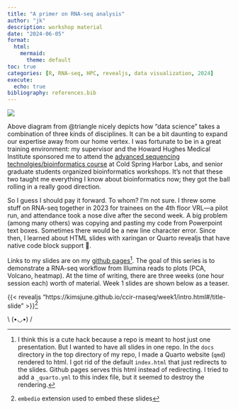 ---
title: "A primer on RNA-seq analysis"
author: "jk"
description: workshop material
date: "2024-06-05"
format: 
  html: 
    mermaid:
      theme: default
toc: true
categories: [R, RNA-seq, HPC, revealjs, data visualization, 2024]
execute:
  echo: true
bibliography: references.bib
---

![](triangle.jpg)

Above diagram from @triangle nicely depicts how "data science" takes a combination of three kinds of disciplines. It can be a bit daunting to expand our expertise away from our home vertex. I was fortunate to be in a great training environment: my supervisor and the Howard Hughes Medical Institute sponsored me to attend the [advanced sequencing technolgies/bioinformatics course](https://meetings.cshl.edu/courses.aspx?course=c-seqtec&year=23) at Cold Spring Harbor Labs, and senior graduate students organized bioinformatics workshops. It's not that these two taught me everything I know about bioinformatics now; they got the ball rolling in a really good direction.

So I guess I should pay it forward. To whom? I'm not sure. I threw some stuff on RNA-seq together in 2023 for trainees on the 4th floor VRL---a pilot run, and attendance took a nose dive after the second week. A big problem (among many others) was copying and pasting my code from Powerpoint text boxes. Sometimes there would be a new line character error. Since then, I learned about HTML slides with xaringan or Quarto revealjs that have native code block support 🥳.

Links to my slides are on my [github pages](https://kimsjune.github.io/ccir-rnaseq)[^1]. The goal of this series is to demonstrate a RNA-seq workflow from Illumina reads to plots (PCA, Volcano, heatmap). At the time of writing, there are three weeks (one hour session each) worth of material. Week 1 slides are shown below as a teaser.

{{< revealjs "https://kimsjune.github.io/ccir-rnaseq/week1/intro.html#/title-slide" >}}[^2]



::: center
\\ (•◡•) /
:::


[^1]: I think this is a cute hack because a repo is meant to host just one presentation. But I wanted to have all slides in one repo. In the `docs` directory in the top directory of my repo, I made a Quarto website (`qmd`) rendered to html. I got rid of the default `index.html` that just redirects to the slides. Github pages serves this html instead of redirecting. I tried to add a `_quarto.yml` to this index file, but it seemed to destroy the rendering.

[^2]: `embedio` extension used to embed these slides
